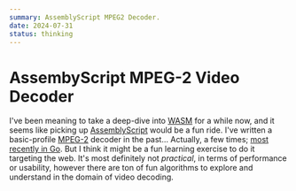 ```yaml
---
summary: AssemblyScript MPEG2 Decoder.
date: 2024-07-31
status: thinking
---
```


# AssembyScript MPEG-2 Video Decoder

I've been meaning to take a deep-dive into [WASM](https://webassembly.org/) for a while now, and it seems like picking up [AssemblyScript](https://www.assemblyscript.org/) would be a fun ride. I've written a basic-profile [MPEG-2](https://en.wikipedia.org/wiki/MPEG-2) decoder in the past&hellip; Actually, a few times; [most recently in Go](https://github.com/32bitkid/mpeg). But I think it might be a fun learning exercise to do it targeting the web. It's most definitely not _practical_, in terms of performance or usability, however there are ton of fun algorithms to explore and understand in the domain of video decoding.
